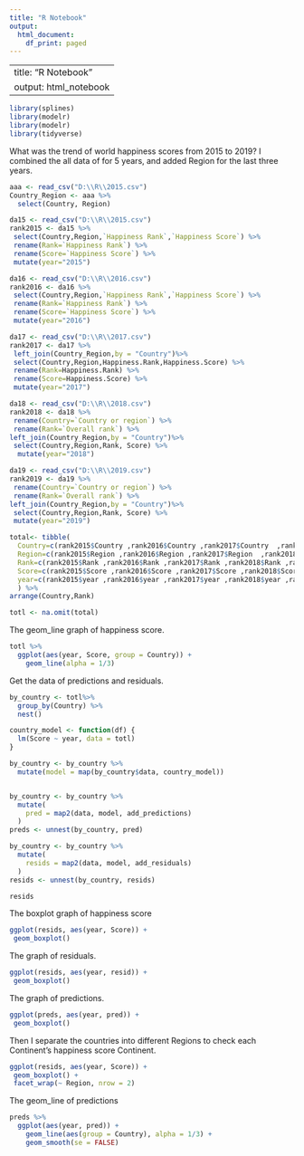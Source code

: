 ---
title: "R Notebook"
output:
  html_document:
    df_print: paged
---
---
title: "R Notebook"
output: html_notebook
---

```{r echo=FALSE, results="hide"}
library(splines)
library(modelr)
library(modelr)
library(tidyverse)
```


 What was the trend of world happiness scores from 2015 to 2019?
I combined the all data of for 5 years, and added Region for the last three years.
```{r}
aaa <- read_csv("D:\\R\\2015.csv")
Country_Region <- aaa %>%
  select(Country, Region)

da15 <- read_csv("D:\\R\\2015.csv")  
rank2015 <- da15 %>%
 select(Country,Region,`Happiness Rank`,`Happiness Score`) %>%
 rename(Rank=`Happiness Rank`) %>%
 rename(Score=`Happiness Score`) %>%
 mutate(year="2015")

da16 <- read_csv("D:\\R\\2016.csv")
rank2016 <- da16 %>%
 select(Country,Region,`Happiness Rank`,`Happiness Score`) %>%
 rename(Rank=`Happiness Rank`) %>%
 rename(Score=`Happiness Score`) %>%
 mutate(year="2016")

da17 <- read_csv("D:\\R\\2017.csv")
rank2017 <- da17 %>%
 left_join(Country_Region,by = "Country")%>%
 select(Country,Region,Happiness.Rank,Happiness.Score) %>%
 rename(Rank=Happiness.Rank) %>%
 rename(Score=Happiness.Score) %>%
 mutate(year="2017")

da18 <- read_csv("D:\\R\\2018.csv")
rank2018 <- da18 %>%
 rename(Country=`Country or region`) %>%
 rename(Rank=`Overall rank`) %>%
left_join(Country_Region,by = "Country")%>%
 select(Country,Region,Rank, Score) %>%
  mutate(year="2018")

da19 <- read_csv("D:\\R\\2019.csv")
rank2019 <- da19 %>%
 rename(Country=`Country or region`) %>%
 rename(Rank=`Overall rank`) %>%
left_join(Country_Region,by = "Country")%>%
 select(Country,Region,Rank, Score) %>%
 mutate(year="2019")

total<- tibble(
  Country=c(rank2015$Country ,rank2016$Country ,rank2017$Country  ,rank2018$Country ,rank2019$Country),
  Region=c(rank2015$Region ,rank2016$Region ,rank2017$Region  ,rank2018$Region ,rank2019$Region),
  Rank=c(rank2015$Rank ,rank2016$Rank ,rank2017$Rank ,rank2018$Rank ,rank2019$Rank),
  Score=c(rank2015$Score ,rank2016$Score ,rank2017$Score ,rank2018$Score ,rank2019$Score),
  year=c(rank2015$year ,rank2016$year ,rank2017$year ,rank2018$year ,rank2019$year)
  ) %>%
arrange(Country,Rank)

totl <- na.omit(total)  
```

The geom_line graph of happiness score.
```{r}
totl %>% 
  ggplot(aes(year, Score, group = Country)) +
    geom_line(alpha = 1/3)
```

Get the data of predictions and residuals.
```{r}
by_country <- totl%>% 
  group_by(Country) %>% 
  nest()

country_model <- function(df) {
  lm(Score ~ year, data = totl)
}

by_country <- by_country %>% 
  mutate(model = map(by_country$data, country_model))


by_country <- by_country %>% 
  mutate(
    pred = map2(data, model, add_predictions)
  )
preds <- unnest(by_country, pred)

by_country <- by_country %>% 
  mutate(
    resids = map2(data, model, add_residuals)
  )
resids <- unnest(by_country, resids)

resids
```


The boxplot graph of happiness score
```{r}
ggplot(resids, aes(year, Score)) +
 geom_boxplot()
```

The graph of residuals.
```{r}
ggplot(resids, aes(year, resid)) +
 geom_boxplot()
```
The graph of predictions.
```{r}
ggplot(preds, aes(year, pred)) +
 geom_boxplot()
```

Then I separate the countries into different Regions to check each Continent's happiness score Continent.
```{r}
ggplot(resids, aes(year, Score)) +
 geom_boxplot() +
 facet_wrap(~ Region, nrow = 2)

```

The geom_line of predictions 
```{r}
preds %>% 
  ggplot(aes(year, pred)) +
    geom_line(aes(group = Country), alpha = 1/3) + 
    geom_smooth(se = FALSE)
```

